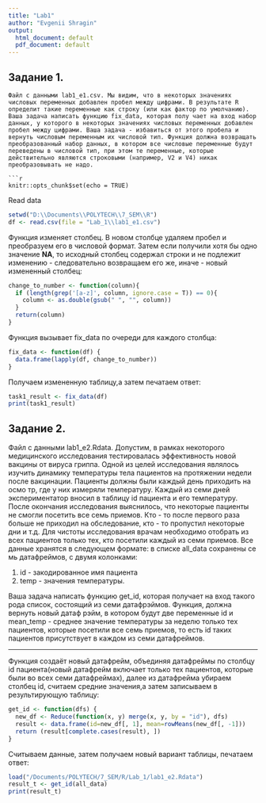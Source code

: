 ---
title: "Lab1"
author: "Evgenii Shragin"
output:
  html_document: default
  pdf_document: default
---

## Задание 1.
```***
Файл с данными lab1_e1.csv. Мы видим, что в некоторых значениях числовых переменных добавлен пробел между цифрами. В результате R определит такие переменные как строку (или как фактор по умолчанию). Ваша задача написать функцию fix_data, которая полу чает на вход набор данных, у которого в некоторых значениях числовых переменных добавлен пробел между цифрами. Ваша задача - избавиться от этого пробела и вернуть числовым переменным их числовой тип. Функция должна возвращать преобразованный набор данных, в котором все числовые переменные будут переведены в числовой тип, при этом те переменные, которые действительно являются строковыми (например, V2 и V4) никак преобразовывать не надо.
 
```{r setup, include=FALSE}
knitr::opts_chunk$set(echo = TRUE)
```

Read data
```{r warning=FALSE}
setwd("D:\\Documents\\POLYTECH\\7_SEM\\R")
df <- read.csv(file = "Lab_1\\lab1_e1.csv")
```
Функция изменяет столбец. В новом столбце удаляем пробел и преобразуем его в числовой формат. Затем если получили хотя бы одно значение **NA**, то исходный столбец содержал строки и не подлежит изменению - следовательно возвращаем его же, иначе - новый измененный столбец:

```{r warning=FALSE}
change_to_number <- function(column){
  if (length(grep('[a-z]', column, ignore.case = T)) == 0){
    column <- as.double(gsub(" ", "", column))
  }
  return(column)
}
```

Функция вызывает fix_data по очереди для каждого столбца:
```{r warning=FALSE}
fix_data <- function(df) {
  data.frame(lapply(df, change_to_number))
}
```


Получаем измененную таблицу,а затем печатаем ответ: 
```{r warning=FALSE}
task1_result <- fix_data(df)
print(task1_result)
```


## Задание 2.

Файл с данными lab1_e2.Rdata. Допустим, в рамках некоторого медицинского исследования тестировалась эффективность новой вакцины от вируса гриппа. Одной из целей исследования являлось изучить динамику температуры тела пациентов на протяжении недели после вакцинации. Пациенты должны были каждый день приходить на осмо тр, где у них измеряли температуру. Каждый из семи дней экспериментатор вносил в таблицу id пациента и его температуру. После окончания исследования выяснилось, что некоторые пациенты не смогли посетить все семь приемов. Кто - то после первого раза больше не приходил на обследование, кто - то пропустил некоторые дни и т.д. Для чистоты исследования врачам необходимо отобрать из всех пациентов только тех, кто посетили каждый из семи приемов. Все данные хранятся в следующем формате: в списке all_data сохранены се мь датафреймов, с двумя колонками:

1.  id - закодированное имя пациента
2.  temp - значения температуры.

Ваша задача написать функцию get_id, которая получает на вход такого рода список, состоящий из семи датафрэймов. Функция, должна вернуть новый датаф рэйм, в котором будут две переменные id и mean_temp - среднее значение температуры за неделю только тех пациентов, которые посетили все семь приемов, то есть id таких пациентов присутствует в каждом из семи датафреймов.


***
Функция создаёт новый датафрейм, объединяя датафреймы по столбцу id пациента(новый датафрейм включает только тех пациентов, которые были во всех семи датафреймах), далее из датафрейма убираем столбец id, считаем средние значения,а затем записываем в результирующую таблицу:

```{r warning=FALSE}
get_id <- function(dfs) {
  new_df <- Reduce(function(x, y) merge(x, y, by = "id"), dfs)
  result <- data.frame(id=new_df[, 1], mean=rowMeans(new_df[, -1]))
  return (result[complete.cases(result), ])
}
```
Считываем данные, затем получаем новый вариант таблицы, печатаем ответ:
```{r warning=FALSE}
load("/Documents/POLYTECH/7_SEM/R/Lab_1/lab1_e2.Rdata")
result_t <- get_id(all_data)
print(result_t)
```